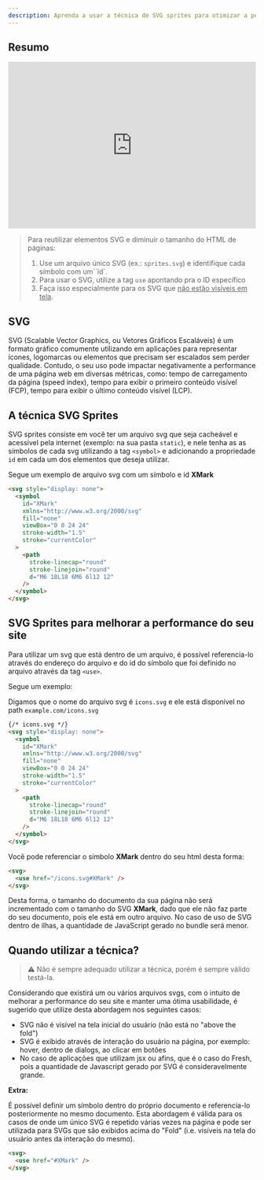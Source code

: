 ```yaml
---
description: Aprenda a usar a técnica de SVG sprites para otimizar a performance do seu site
---
```


## Resumo

<iframe width="100%" height="339" src="https://www.loom.com/embed/e34d5d715f7c4efaae18e4eca799edca" frameborder="0" webkitallowfullscreen mozallowfullscreen allowfullscreen></iframe>

> Para reutilizar elementos SVG e diminuir o tamanho do HTML de páginas:
>
> 1. Use um arquivo único SVG (ex.: `sprites.svg`) e identifique cada símbolo
>    com um``id`.
> 2. Para usar o SVG, utilize a tag `use` apontando pra o ID específico
> 3. Faça isso especialmente para os SVG que <u>não estão visíveis em tela</u>.

## SVG

SVG (Scalable Vector Graphics, ou Vetores Gráficos Escaláveis) é um formato
gráfico comumente utilizando em aplicações para representar ícones, logomarcas
ou elementos que precisam ser escalados sem perder qualidade. Contudo, o seu uso
pode impactar negativamente a performance de uma página web em diversas
métricas, como: tempo de carregamento da página (speed index), tempo para exibir
o primeiro conteúdo visível (FCP), tempo para exibir o último conteúdo visível
(LCP).

## A técnica SVG Sprites

SVG sprites consiste em você ter um arquivo svg que seja cacheável e acessível
pela internet (exemplo: na sua pasta `static`), e nele tenha as as símbolos de
cada svg utilizando a tag `<symbol>` e adicionando a propriedade `id` em cada um
dos elementos que deseja utilizar.

Segue um exemplo de arquivo svg com um símbolo e id **XMark**

```html
<svg style="display: none">
  <symbol
    id="XMark"
    xmlns="http://www.w3.org/2000/svg"
    fill="none"
    viewBox="0 0 24 24"
    stroke-width="1.5"
    stroke="currentColor"
  >
    <path
      stroke-linecap="round"
      stroke-linejoin="round"
      d="M6 18L18 6M6 6l12 12"
    />
  </symbol>
</svg>
```

## SVG Sprites para melhorar a performance do seu site

Para utilizar um svg que está dentro de um arquivo, é possível referencia-lo
através do endereço do arquivo e do id do símbolo que foi definido no arquivo
através da tag `<use>`.

Segue um exemplo:

Digamos que o nome do arquivo svg é `icons.svg` e ele está disponível no path
`example.com/icons.svg`

```html
{/* icons.svg */}
<svg style="display: none">
  <symbol
    id="XMark"
    xmlns="http://www.w3.org/2000/svg"
    fill="none"
    viewBox="0 0 24 24"
    stroke-width="1.5"
    stroke="currentColor"
  >
    <path
      stroke-linecap="round"
      stroke-linejoin="round"
      d="M6 18L18 6M6 6l12 12"
    />
  </symbol>
</svg>
```

Você pode referenciar o símbolo **XMark** dentro do seu html desta forma:

```html
<svg>
  <use href="/icons.svg#XMark" />
</svg>
```

Desta forma, o tamanho do documento da sua página não será incrementado com o
tamanho do SVG **XMark**, dado que ele não faz parte do seu documento, pois ele
está em outro arquivo. No caso de uso de SVG dentro de ilhas, a quantidade de
JavaScript gerado no bundle será menor.

## Quando utilizar a técnica?

> ⚠️ Não é sempre adequado utilizar a técnica, porém é sempre válido testá-la.

Considerando que existirá um ou vários arquivos svgs, com o intuito de melhorar
a performance do seu site e manter uma ótima usabilidade, é sugerido que utilize
desta abordagem nos seguintes casos:

- SVG não é visível na tela inicial do usuário (não está no "above the fold")
- SVG é exibido através de interação do usuário na página, por exemplo: hover,
  dentro de dialogs, ao clicar em botões
- No caso de aplicações que utilizam jsx ou afins, que é o caso do Fresh, pois a
  quantidade de Javascript gerado por SVG é consideravelmente grande.

**Extra:**

É possível definir um símbolo dentro do próprio documento e referencia-lo
posteriormente no mesmo documento. Esta abordagem é válida para os casos de onde
um único SVG é repetido várias vezes na página e pode ser utilizada para SVGs
que são exibidos acima do "Fold" (i.e. visíveis na tela do usuário antes da
interação do mesmo).

```html
<svg>
  <use href="#XMark" />
</svg>
```
